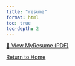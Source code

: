 ```yaml
---
title: "resume"
format: html
toc: true
toc-depth: 2
---
```


[📄 View MyResume (PDF)](media/Yazeed_Resume_3.pdf)

[Return to Home](index.html)
